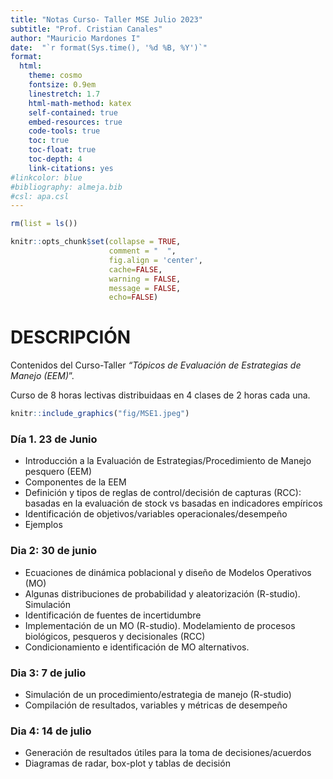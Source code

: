 ```yaml
---
title: "Notas Curso- Taller MSE Julio 2023"
subtitle: "Prof. Cristian Canales"
author: "Mauricio Mardones I"
date:  "`r format(Sys.time(), '%d %B, %Y')`"
format:
  html:
    theme: cosmo
    fontsize: 0.9em
    linestretch: 1.7
    html-math-method: katex
    self-contained: true
    embed-resources: true
    code-tools: true
    toc: true
    toc-float: true
    toc-depth: 4
    link-citations: yes
#linkcolor: blue
#bibliography: almeja.bib
#csl: apa.csl
---
```


```r
rm(list = ls())
```


```r
knitr::opts_chunk$set(collapse = TRUE, 
                      comment = "  ", 
                      fig.align = 'center',
                      cache=FALSE,
                      warning = FALSE,
                      message = FALSE,
                      echo=FALSE)
```

# DESCRIPCIÓN

Contenidos del Curso-Taller *"Tópicos de Evaluación de Estrategias de Manejo (EEM)*".

Curso de 8 horas lectivas distribuidaas en 4 clases de 2 horas cada una.


```r
knitr::include_graphics("fig/MSE1.jpeg")
```



### Día 1. 23 de Junio 

- Introducción a la Evaluación de Estrategias/Procedimiento de Manejo pesquero (EEM)
- Componentes de la EEM
- Definición y tipos de reglas de control/decisión de capturas (RCC): basadas en la evaluación de stock vs basadas en indicadores empíricos
- Identificación de objetivos/variables operacionales/desempeño
- Ejemplos



### Dia 2: 30 de junio 



- Ecuaciones de dinámica poblacional y diseño de Modelos Operativos (MO)
- Algunas distribuciones de probabilidad y aleatorización (R-studio). Simulación
- Identificación de fuentes de incertidumbre
- Implementación de un MO (R-studio). Modelamiento de procesos biológicos, pesqueros y decisionales (RCC)
- Condicionamiento e identificación de MO alternativos.




### Dia 3: 7 de julio 
- Simulación de un procedimiento/estrategia de manejo (R-studio)
- Compilación de resultados, variables y métricas de desempeño



### Dia 4: 14 de julio 
- Generación de resultados útiles para la toma de decisiones/acuerdos
- Diagramas de radar, box-plot y tablas de decisión

